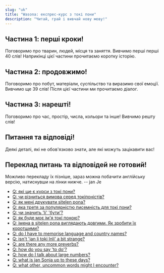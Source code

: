 ```yaml
---
slug: "uk"
title: "Wasona: експрес-курс з токі пони"
description: "Читай, грай і вивчай нову мову!"
---
```



## Частина 1: перші кроки!

Поговоримо про тварин, людей, місця та заняття.
Вивчимо перші перші 40 слів!
Наприкінці цієї частини прочитаємо коротку історію.

<List>
    <Card url="uk/00" />
    <Card url="uk/01" />
    <Card url="uk/02" />
    <Card url="uk/03" />
    <Card url="uk/04" />
    <Card url="uk/05" />
    <Card url="uk/06" />
    <Card url="uk/07" />
    <Card url="uk/08" />
    <Card url="uk/09" />
    <Card url="uk/10" />
</List>

## Частина 2: продовжимо!

Поговоримо про побут, матеріали, суспільство та виразимо свої емоції.
Вивчимо ще 39 слів!
Після цієї частини ми прочитаємо діалог.

<List>
    <Card url="uk/11" />
    <Card url="uk/12" />
    <Card url="uk/13" />
    <Card url="uk/14" />
    <Card url="uk/15" />
    <Card url="uk/16" />
    <Card url="uk/17" />
    <Card url="uk/18" />
    <Card url="uk/19" />
</List>

## Частина 3: нарешті!

Поговоримо про час, простір, числа, кольори та інше!
Вивчимо решту слів!

<List>
    <Card url="uk/20" />
    <Card url="uk/21" />
    <Card url="uk/22" />
    <Card url="uk/23" />
    <Card url="uk/24" />
    <Card url="uk/25" />
    <Card url="uk/26" />
    <Card url="uk/27" />
    <Card url="uk/28" />
    <Card url="uk/29" />
</List>

## Питання та відповіді!

Деякі деталі, які не обов'язково знати, але які можуть зацікавити вас!

<UnderConstruction>

## Переклад питань та відповідей не готовий!

Можливо перекладу їх пізніше, зараз можна побачити англійську версію, натиснувши на лінки нижче.
-- jan Je

</UnderConstruction>

* [Q: які ще є курси з токі пони?](/uk/other-courses/)
* [Q: чи різниться вимова серед токіпоністів?](/uk/sound-variation/)
* [Q: як мені друкувати sitelen pona?](/uk/fonts/)
* [Q: яка третя за популярністю писемність для токі пони?](/uk/sitelen-sitelen/)
* [Q: чи значить 'li' 'бути'?](/uk/li-and-is/)
* [Q: як буде моє ім'я токі поною?](/uk/make-a-name/)
* [Q: імена в sitelen pona виглядають довгими. Як зробити їх коротшими?](/uk/simpler-cartouches/)
* [Q: do I have to memorise language and country names?](/uk/languages-countries/)
* [Q: isn't 'jan li toki Inli' a bit strange?](/uk/named-verbs/)
* [Q: are there any more preverbs?](/uk/more-preverbs/)
* [Q: how do you say 'to do'?](/uk/doing/)
* [Q: how do I talk about large numbers?](/uk/large-numbers/)
* [Q: what is jan Sonja up to these days?](/uk/jan-sonja/)
* [Q: what other, uncommon words might I encounter?](/uk/uncommon-words/)
